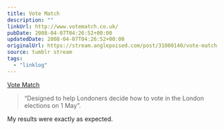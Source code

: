 ```yaml
---
title: Vote Match
description: ""
linkUrl: http://www.votematch.co.uk/
pubDate: 2008-04-07T04:26:52+00:00
updatedDate: 2008-04-07T04:26:52+00:00
originalUrl: https://stream.anglepoised.com/post/31000140/vote-match
source: tumblr stream
tags:
  - "linklog"
---
```


[Vote Match][1]

> &ldquo;Designed to help Londoners decide how to vote in the London elections on 1 May&rdquo;.

My results were exactly as expected.

[1]: http://www.votematch.co.uk/
